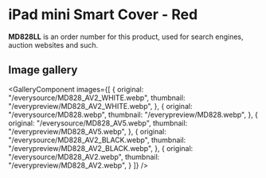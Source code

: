 
# iPad mini Smart Cover - Red

<Callout type='info' emoji='👉🏻'>**MD828LL** is an order number for this product, used for search engines, auction websites and such.</Callout>

## Image gallery

<GalleryComponent
    images={[
      {
        original: "/everysource/MD828_AV2_WHITE.webp",
        thumbnail: "/everypreview/MD828_AV2_WHITE.webp",
      },
      {
        original: "/everysource/MD828.webp",
        thumbnail: "/everypreview/MD828.webp",
      },
      {
        original: "/everysource/MD828_AV5.webp",
        thumbnail: "/everypreview/MD828_AV5.webp",
      },
      {
        original: "/everysource/MD828_AV2_BLACK.webp",
        thumbnail: "/everypreview/MD828_AV2_BLACK.webp",
      },
      {
        original: "/everysource/MD828_AV2.webp",
        thumbnail: "/everypreview/MD828_AV2.webp",
      }
    ]}
  />

